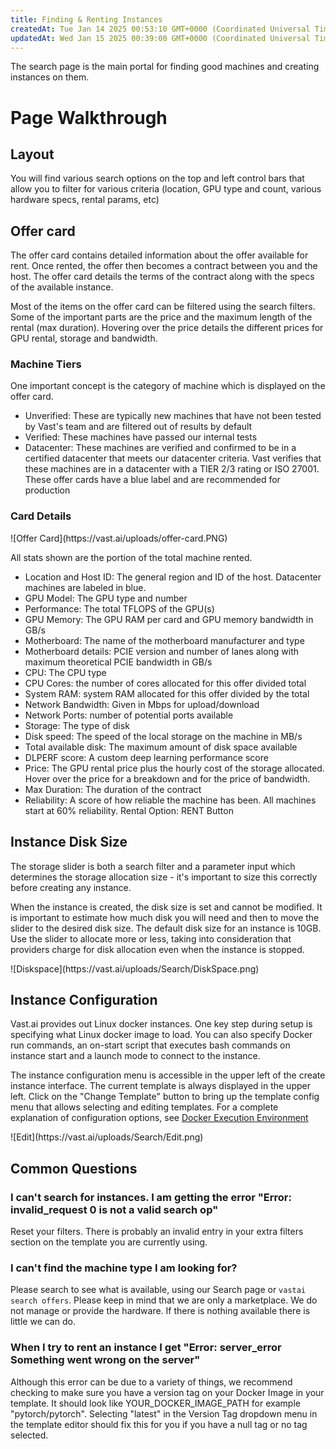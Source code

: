 ```yaml
---
title: Finding & Renting Instances
createdAt: Tue Jan 14 2025 00:53:10 GMT+0000 (Coordinated Universal Time)
updatedAt: Wed Jan 15 2025 00:39:00 GMT+0000 (Coordinated Universal Time)
---
```


The search page is the main portal for finding good machines and creating instances on them.

# Page Walkthrough

## Layout

You will find various search options on the top and left control bars that allow you to filter for various criteria (location, GPU type and count, various hardware specs, rental params, etc)

## Offer card

The offer card contains detailed information about the offer available for rent. Once rented, the offer then becomes a contract between you and the host. The offer card details the terms of the contract along with the specs of the available instance.

Most of the items on the offer card can be filtered using the search filters. Some of the important parts are the price and the maximum length of the rental (max duration). Hovering over the price details the different prices for GPU rental, storage and bandwidth.

### Machine Tiers

One important concept is the category of machine which is displayed on the offer card.

- Unverified: These are typically new machines that have not been tested by Vast's team and are filtered out of results by default
- Verified: These machines have passed our internal tests
- Datacenter: These machines are verified and confirmed to be in a certified datacenter that meets our datacenter criteria. Vast verifies that these machines are in a datacenter with a TIER 2/3 rating or ISO 27001. These offer cards have a blue label and are recommended for production

### Card Details

<Frame caption="Offer Card">
![Offer Card](https://vast.ai/uploads/offer-card.PNG)
</Frame>

All stats shown are the portion of the total machine rented.

- Location and Host ID: The general region and ID of the host. Datacenter machines are labeled in blue.
- GPU Model: The GPU type and number
- Performance: The total TFLOPS of the GPU(s)
- GPU Memory: The GPU RAM per card and GPU memory bandwidth in GB/s
- Motherboard: The name of the motherboard manufacturer and type
- Motherboard details: PCIE version and number of lanes along with maximum theoretical PCIE bandwidth in GB/s
- CPU: The CPU type
- CPU Cores: the number of cores allocated for this offer divided total
- System RAM: system RAM allocated for this offer divided by the total
- Network Bandwidth: Given in Mbps for upload/download
- Network Ports: number of potential ports available
- Storage: The type of disk
- Disk speed: The speed of the local storage on the machine in MB/s
- Total available disk: The maximum amount of disk space available
- DLPERF score: A custom deep learning performance score
- Price: The GPU rental price plus the hourly cost of the storage allocated. Hover over the price for a breakdown and for the price of bandwidth.
- Max Duration: The duration of the contract
- Reliability: A score of how reliable the machine has been. All machines start at 60% reliability.
  Rental Option: RENT Button

## Instance Disk Size

The storage slider is both a search filter and a parameter input which determines the storage allocation size - it's important to size this correctly before creating any instance.

When the instance is created, the disk size is set and cannot be modified. It is important to estimate how much disk you will need and then to move the slider to the desired disk size. The default disk size for an instance is 10GB. Use the slider to allocate more or less, taking into consideration that providers charge for disk allocation even when the instance is stopped.

<Frame caption="Disk Space">
![Diskspace](https://vast.ai/uploads/Search/DiskSpace.png)
</Frame>

## Instance Configuration

Vast.ai provides out Linux docker instances. One key step during setup is specifying what Linux docker image to load. You can also specify Docker run commands, an on-start script that executes bash commands on instance start and a launch mode to connect to the instance.

The instance configuration menu is accessible in the upper left of the create instance interface. The current template is always displayed in the upper left.
Click on the "Change Template" button to bring up the template config menu that allows selecting and editing templates. For a complete explanation of configuration options, see [Docker Execution Environment](/documentation/instances/docker-execution-environment)

<Frame caption="Edit">
![Edit](https://vast.ai/uploads/Search/Edit.png)
</Frame>

## Common Questions

### I can't search for instances. I am getting the error "Error: invalid\_request 0 is not a valid search op"

Reset your filters. There is probably an invalid entry in your extra filters section on the template you are currently using.

### I can't find the machine type I am looking for?

Please search to see what is available, using our Search page or `vastai search offers`. Please keep in mind that we are only a marketplace. We do not manage or provide the hardware. If there is nothing available there is little we can do.

### When I try to rent an instance I get "Error: server\_error Something went wrong on the server"

Although this error can be due to a variety of things, we recommend checking to make sure you have a version tag on your Docker Image in your template. It should look like YOUR\_DOCKER\_IMAGE\_PATH for example "pytorch/pytorch". Selecting "latest" in the Version Tag dropdown menu in the template editor should fix this for you if you have a null tag or no tag selected.
